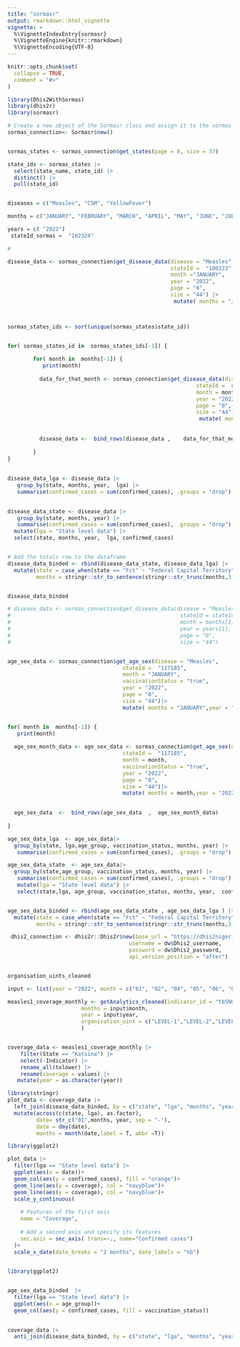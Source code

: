 ```yaml
---
title: "sormasr"
output: rmarkdown::html_vignette
vignette: >
  %\VignetteIndexEntry{sormasr}
  %\VignetteEngine{knitr::rmarkdown}
  %\VignetteEncoding{UTF-8}
---
```


```r
knitr::opts_chunk$set(
  collapse = TRUE,
  comment = "#>"
)
```


```r
library(Dhis2WithSormas)
library(dhis2r)
library(sormasr)
```


```r
# Create a new object of the Sormasr class and assign it to the sormas_connection variable.
sormas_connection<- Sormasr$new()


sormas_states <- sormas_connection$get_states(page = 0, size = 37)

state_ids <- sormas_states |>
  select(state_name, state_id) |>
  distinct() |>
  pull(state_id)


diseases = c("Measles", "CSM", "YellowFever")

months = c("JANUARY", "FEBRUARY", "MARCH", "APRIL", "MAY", "JUNE", "JULY", "AUGUST", "SEPTEMBER", "OCTOBER", "NOVEMBER", "DECEMBER")

years = c( "2022")
 stateId_sormas =  "102324"

#

disease_data <- sormas_connection$get_disease_data(disease = "Measles",
                                                   stateId =  "100323",
                                                   month ="JANUARY",
                                                   year = "2022",
                                                   page = "0",
                                                   size = "44") |> 
                                                    mutate( months = "JANUARY",year = "2022")



sormas_states_ids <- sort(unique(sormas_states$state_id))


for( sormas_states_id in  sormas_states_ids[-1]) {
  
        for( month in  months[-1]) {
           print(month)
          
          data_for_that_month <- sormas_connection$get_disease_data(disease = "Measles",
                                                           stateId =  sormas_states_id,
                                                           month = month,
                                                           year = "2022",
                                                           page = "0",
                                                           size = "44") |> 
                                                            mutate( months = month,year = "2022")
        
          
          disease_data <-  bind_rows(disease_data ,    data_for_that_month)
          
        }
}
  
 
disease_data_lga <- disease_data |>
   group_by(state, months, year,  lga) |> 
   summarise(confirmed_cases = sum(confirmed_cases), .groups = "drop")

 
disease_data_state <- disease_data |>
   group_by(state, months, year) |> 
   summarise(confirmed_cases = sum(confirmed_cases), .groups = "drop") |> 
  mutate(lga = "State level data") |> 
  select(state, months, year,  lga, confirmed_cases)


# Add the totals row to the dataframe
disease_data_binded <- rbind(disease_data_state, disease_data_lga) |> 
  mutate(state = case_when(state == "Fct" ~ "Federal Capital Territory", TRUE ~as.character(state)),
         months = stringr::str_to_sentence(stringr::str_trunc(months,3, ellipsis = "")))


disease_data_binded
```


```r
# disease_data <- sormas_connection$get_disease_data(disease = "Measles", 
#                                                     stateId = stateId_sormas[1],
#                                                     month = months[1],
#                                                     year = years[1], 
#                                                     page = "0",
#                                                     size = "44")


age_sex_data <- sormas_connection$get_age_sex(disease = "Measles", 
                                    stateId =  "117185",
                                    month = "JANUARY",
                                    vaccinationStatus = "true",
                                    year = "2022",
                                    page = "0", 
                                    size = "44")|> 
                                    mutate( months = "JANUARY",year = "2022")


for( month in  months[-1]) {
   print(month)
  
  age_sex_month_data <- age_sex_data <- sormas_connection$get_age_sex(disease = "Measles", 
                                    stateId =  "117185",
                                    month = month,
                                    vaccinationStatus = "true",
                                    year = "2022",
                                    page = "0", 
                                    size = "44")|> 
                                    mutate( months = month,year = "2022")

  
  age_sex_data  <-  bind_rows(age_sex_data  ,  age_sex_month_data)
  
}

age_sex_data_lga  <- age_sex_data|> 
  group_by(state, lga,age_group, vaccination_status, months, year) |> 
   summarise(confirmed_cases = sum(confirmed_cases), .groups = "drop")

age_sex_data_state  <- age_sex_data|> 
  group_by(state,age_group, vaccination_status, months, year) |> 
   summarise(confirmed_cases = sum(confirmed_cases), .groups = "drop") |> 
   mutate(lga = "State level data") |> 
   select(state,lga, age_group, vaccination_status, months, year,  confirmed_cases)


age_sex_data_binded <- rbind(age_sex_data_state , age_sex_data_lga ) |> 
  mutate(state = case_when(state == "Fct" ~ "Federal Capital Territory", TRUE ~as.character(state)),
         months = stringr::str_to_sentence(stringr::str_trunc(months,3, ellipsis = "")))
```


```r
 dhis2_connection <- dhis2r::Dhis2r$new(base_url = "https://dhis2nigeria.org.ng/dhis/",
                                      username = dw$Dhis2_username,
                                      password = dw$Dhis2_password,
                                      api_version_position = "after")


organisation_uints_cleaned

input <- list(year = "2022", month = c("01", "02", "04", "05", "06", "07", "08", "09", "10", "11", "12"))

measles1_coverage_monthly <- getAnalytics_cleaned(indicator_id = "tb5NGUMB9dQ",
                       months = input$month,
                       year = input$year,
                       organisation_uint = c("LEVEL-1","LEVEL-2","LEVEL-3")
                       )


coverage_data <- measles1_coverage_monthly |> 
    filter(State == "Katsina") |> 
    select(-Indicator) |> 
    rename_all(tolower) |> 
    rename(coverage = values) |> 
   mutate(year = as.character(year))
```


```r
library(stringr)
plot_data <- coverage_data |> 
  left_join(disease_data_binded, by = c("state", "lga", "months", "year")) |> 
  mutate(across(c(state, lga), as.factor), 
         date= str_c("01",months, year, sep = "-"),
         date = dmy(date),
         months = month(date,label = T, abbr =T))
```

```r
library(ggplot2)

plot_data |> 
  filter(lga == "State level data") |> 
  ggplot(aes(x = date))+
  geom_col(aes(y = confirmed_cases), fill = "orange")+
  geom_line(aes(y = coverage), col = "navyblue")+
  geom_line(aes(y = coverage), col = "navyblue")+
  scale_y_continuous(
    
    # Features of the first axis
    name = "Coverage",
    
    # Add a second axis and specify its features
    sec.axis = sec_axis( trans=~., name="Confirmed cases")
  )+
  scale_x_date(date_breaks = "2 months", date_labels = "%b")
  
```


```r
library(ggplot2)


age_sex_data_binded  |> 
  filter(lga == "State level data") |> 
  ggplot(aes(x = age_group))+
  geom_col(aes(y = confirmed_cases, fill = vaccination_status))
  
```

```r
coverage_data |> 
  anti_join(disease_data_binded, by = c("state", "lga", "months", "year"))
  
```


